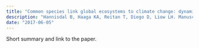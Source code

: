```yaml
---
title: "Common species link global ecosystems to climate change: dynamical evidence in the planktonic fossil record"
description: "Hannisdal B, Haaga KA, Reitan T, Diego D, Liow LH. Manuscript accepted for publication in Proceedings of the Royal Society B: Biological Sciences"
date: "2017-06-05"
---
```


Short summary and link to the paper.
